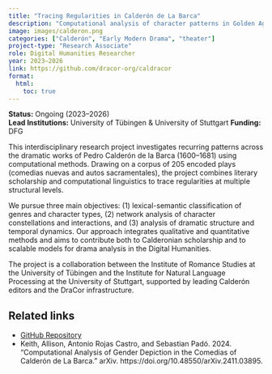```yaml
---
title: "Tracing Regularities in Calderón de La Barca"
description: "Computational analysis of character patterns in Golden Age Spanish drama."
image: images/calderon.png
categories: ["Calderón", "Early Modern Drama", "theater"]
project-type: "Research Associate"
role: Digital Humanities Researcher 
year: 2023–2026
link: https://github.com/dracor-org/caldracor
format:
  html:
    toc: true
---
```


**Status:** Ongoing (2023–2026)  
**Lead Institutions:** University of Tübingen & University of Stuttgart
**Funding:** DFG

This interdisciplinary research project investigates recurring patterns across the dramatic works of Pedro Calderón de la Barca (1600–1681) using computational methods. Drawing on a corpus of 205 encoded plays (comedias nuevas and autos sacramentales), the project combines literary scholarship and computational linguistics to trace regularities at multiple structural levels.

We pursue three main objectives: (1) lexical-semantic classification of genres and character types, (2) network analysis of character constellations and interactions, and (3) analysis of dramatic structure and temporal dynamics. Our approach integrates qualitative and quantitative methods and aims to contribute both to Calderonian scholarship and to scalable models for drama analysis in the Digital Humanities.

The project is a collaboration between the Institute of Romance Studies at the University of Tübingen and the Institute for Natural Language Processing at the University of Stuttgart, supported by leading Calderón editors and the DraCor infrastructure.

## Related links
- [GitHub Repository](https://github.com/dracor-org/caldracor)
- Keith, Allison, Antonio Rojas Castro, and Sebastian Padó. 2024. “Computational Analysis of Gender Depiction in the Comedias of Calderón de La Barca.” arXiv. https://doi.org/10.48550/arXiv.2411.03895. 